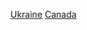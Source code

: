 {{Commonscat|Canadians of Ukrainian descent}}

[[Category:歐洲裔加拿大人|Ukraine]]
[[Category:烏克蘭裔|Canada]]